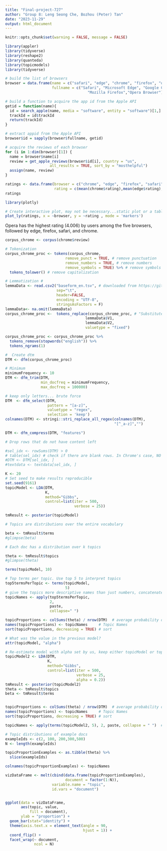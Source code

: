 ```yaml
---
title: "Final-project-727"
author: "Group 8: Leng Seong Che, Bozhou (Peter) Tan"
date: "2023-11-29"
output: html_document
---
```


```r
knitr::opts_chunk$set(warning = FALSE, message = FALSE) 
```

```r
library(appler)
library(tidyverse)
library(reshape2)
library(quanteda)
library(topicmodels)
library(tidyverse)
```

```r
# build the list of browsers
browser = data.frame(name = c("safari", "edge", "chrome", "firefox", "opera"),
                     fullname = c("Safari", "Microsoft Edge", "Google Chrome",
                                     "Mozilla Firefox","Opera Browser"))
```

```r
# build a function to acquire the app id from the Apple API
getid = function(name){
  id = search_apple(name, media = "software", entity = "software")[1,]
  trackId = id$trackId
  return(trackId)
}
```

```r
# extract appid from the Apple API
browser$id = sapply(browser$fullname, getid)

# acquire the reviews of each browser
for (i in 1:dim(browser)[1]) {
  name = browser$name[i]
  review = get_apple_reviews(browser$id[i], country = "us", 
                    all_results = TRUE, sort_by = "mosthelpful")
  assign(name, review)
}

```


```r
ratings <- data.frame(browser = c("chrome", "edge", "firefox", "safari", "opera"), 
                      rating = c(mean(chrome$rating),mean(edge$rating), mean(firefox$rating), mean(safari$rating), mean(opera$rating)))
ratings

library(plotly)

# Create interactive plot, may not be necessary...static plot or a table should be clear enough
plot_ly(ratings, x = ~browser, y = ~rating , mode = 'markers')
```

Opera has the highest rating (4.006) by users among the five browsers, followed by edge, firefox, safari, and chrome.

```r
corpus_chrome <- corpus(chrome$review)

# Tokenization
corpus_chrome_proc <- tokens(corpus_chrome, 
                           remove_punct = TRUE, # remove punctuation
                           remove_numbers = TRUE, # remove numbers
                           remove_symbols = TRUE) %>% # remove symbols (for social media data, could remove everything except letters)
  tokens_tolower() # remove capitalization
```

```r
# Lemmatization #
lemmaData <- read.csv2("baseform_en.tsv", # downloaded from https://github.com/tm4ss/tm4ss.github.io/tree/master/resources
                       sep="\t", 
                       header=FALSE, 
                       encoding = "UTF-8", 
                       stringsAsFactors = F)
lemmaData<- na.omit(lemmaData)
corpus_chrome_proc <-  tokens_replace(corpus_chrome_proc, # "Substitute token types based on vectorized one-to-one matching"
                                    lemmaData$V1, 
                                    lemmaData$V2,
                                    valuetype = "fixed") 

corpus_chrome_proc <- corpus_chrome_proc %>%
  tokens_remove(stopwords("english")) %>%
  tokens_ngrams(1) 
```


```r
#  Create dtm
DTM <- dfm(corpus_chrome_proc)

# Minimum
minimumFrequency <- 10
DTM <- dfm_trim(DTM, 
                min_docfreq = minimumFrequency,
                max_docfreq = 100000)

# keep only letters... brute force
DTM  <- dfm_select(DTM, 
                   pattern = "[a-z]", 
                   valuetype = "regex", 
                   selection = 'keep')
colnames(DTM) <- stringi::stri_replace_all_regex(colnames(DTM), 
                                                 "[^_a-z]","")

DTM <- dfm_compress(DTM, "features")

```

```r
# Drop rows that do not have content left

#sel_idx <- rowSums(DTM) > 0
# table(sel_idx) # check if there are blank rows. In Chrome's case, NO
#DTM <- DTM[sel_idx, ]
#textdata <- textdata[sel_idx, ]

```

```r
K <- 20
# Set seed to make results reproducible
set.seed(9161)
topicModel <- LDA(DTM, 
                  K, 
                  method="Gibbs", 
                  control=list(iter = 500, 
                               verbose = 25))

tmResult <- posterior(topicModel)
```


```r
# Topics are distributions over the entire vocabulary

beta <- tmResult$terms
#glimpse(beta)            

# Each doc has a distribution over k topics

theta <- tmResult$topics
#glimpse(theta)               

terms(topicModel, 10)

# Top terms per topic. Use top 5 to interpret topics
top5termsPerTopic <- terms(topicModel, 
                           5)
# give the topics more descriptive names than just numbers, concatenate the five most likely terms of each topic to a string that represents a pseudo-name for each topic.
topicNames <- apply(top5termsPerTopic, 
                    2, 
                    paste, 
                    collapse=" ")

topicProportions <- colSums(theta) / nrow(DTM)  # average probability over all paragraphs
names(topicProportions) <- topicNames     # Topic Names
sort(topicProportions, decreasing = TRUE) # sort
```

```r
# What was the value in the previous model?
attr(topicModel, "alpha") 

# Re-estimate model with alpha set by us, keep either topicModel or topicModel2
topicModel2 <- LDA(DTM, 
                   K, 
                   method="Gibbs", 
                   control=list(iter = 500, 
                                verbose = 25, 
                                alpha = 0.2))
tmResult <- posterior(topicModel2)
theta <- tmResult$topics
beta <- tmResult$terms


topicProportions <- colSums(theta) / nrow(DTM)  # average probability over all paragraphs
names(topicProportions) <- topicNames     # Topic Names 
sort(topicProportions, decreasing = TRUE) # sort

topicNames <- apply(terms(topicModel2, 5), 2, paste, collapse = " ")  # top five terms per topic 
```


```r
# Topic distributions of example docs
exampleIds <- c(2, 100, 200,300,500)
N <- length(exampleIds)

topicProportionExamples <- as.tibble(theta) %>%
  slice(exampleIds)

colnames(topicProportionExamples) <- topicNames

vizDataFrame <- melt(cbind(data.frame(topicProportionExamples), 
                           document = factor(1:N)), 
                     variable.name = "topic", 
                     id.vars = "document")  


ggplot(data = vizDataFrame, 
       aes(topic, value, 
           fill = document), 
       ylab = "proportion") + 
  geom_bar(stat="identity") +
  theme(axis.text.x = element_text(angle = 90, 
                                   hjust = 1)) +  
  coord_flip() +
  facet_wrap(~ document, 
             ncol = N)

```
